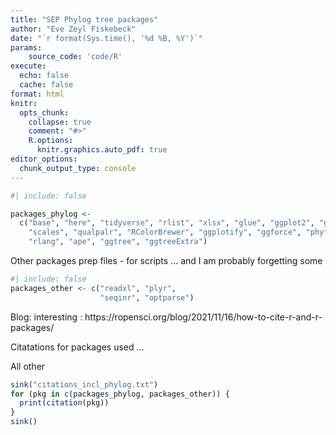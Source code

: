 ```yaml
---
title: "SEP Phylog tree packages"
author: "Eve Zeyl Fiskebeck"
date: "`r format(Sys.time(), '%d %B, %Y')`"
params:
    source_code: 'code/R'
execute: 
  echo: false
  cache: false
format: html
knitr:
  opts_chunk: 
    collapse: true
    comment: "#>" 
    R.options:
      knitr.graphics.auto_pdf: true
editor_options: 
  chunk_output_type: console
---
```



```r
#| include: false

packages_phylog <- 
  c("base", "here", "tidyverse", "rlist", "xlsx", "glue", "ggplot2", "ggnewscale", 
    "scales", "qualpalr", "RColorBrewer", "ggplotify", "ggforce", "phytools", 
    "rlang", "ape", "ggtree", "ggtreeExtra")

```

Other packages prep files - for scripts 
... and I am probably forgetting some 

```r
#| include: false
packages_other <- c("readxl", "plyr", 
                    "seqinr", "optparse")
```

Blog: interesting : 
https://ropensci.org/blog/2021/11/16/how-to-cite-r-and-r-packages/

Citatations for packages used ... 

All other
```r
sink("citations_incl_phylog.txt")
for (pkg in c(packages_phylog, packages_other)) {
  print(citation(pkg))
}
sink()
```



